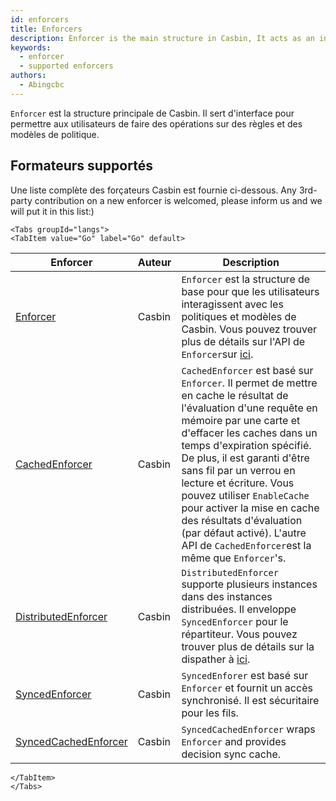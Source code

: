 ```yaml
---
id: enforcers
title: Enforcers
description: Enforcer is the main structure in Casbin, It acts as an interface for users to make operations on policy rules and models
keywords:
  - enforcer
  - supported enforcers
authors:
  - Abingcbc
---
```




`Enforcer` est la structure principale de Casbin. Il sert d'interface pour permettre aux utilisateurs de faire des opérations sur des règles et des modèles de politique.

## Formateurs supportés
Une liste complète des forçateurs Casbin est fournie ci-dessous. Any 3rd-party contribution on a new enforcer is welcomed, please inform us and we will put it in this list:)

```mdx-code-block
<Tabs groupId="langs">
<TabItem value="Go" label="Go" default>
```

| Enforcer                                                                                       | Auteur | Description                                                                                                                                                                                                                                                                                                                                                                                                                                                        |
| ---------------------------------------------------------------------------------------------- | ------ | ------------------------------------------------------------------------------------------------------------------------------------------------------------------------------------------------------------------------------------------------------------------------------------------------------------------------------------------------------------------------------------------------------------------------------------------------------------------ |
| [Enforcer](https://github.com/casbin/casbin/blob/master/enforcer.go)                           | Casbin | `Enforcer` est la structure de base pour que les utilisateurs interagissent avec les politiques et modèles de Casbin. Vous pouvez trouver plus de détails sur l'API de `Enforcer`sur [ici](/docs/management-api).                                                                                                                                                                                                                                                  |
| [CachedEnforcer](https://github.com/casbin/casbin/blob/master/enforcer_cached.go)              | Casbin | `CachedEnforcer` est basé sur `Enforcer`. Il permet de mettre en cache le résultat de l'évaluation d'une requête en mémoire par une carte et d'effacer les caches dans un temps d'expiration spécifié. De plus, il est garanti d'être sans fil par un verrou en lecture et écriture. Vous pouvez utiliser `EnableCache` pour activer la mise en cache des résultats d'évaluation (par défaut activé). L'autre API de `CachedEnforcer`est la même que `Enforcer`'s. |
| [DistributedEnforcer](https://github.com/casbin/casbin/blob/master/enforcer_distributed.go)    | Casbin | `DistributedEnforcer` supporte plusieurs instances dans des instances distribuées. Il enveloppe `SyncedEnforcer` pour le répartiteur. Vous pouvez trouver plus de détails sur la dispather à [ici](/docs/dispatchers#distributedenforcer).                                                                                                                                                                                                                         |
| [SyncedEnforcer](https://github.com/casbin/casbin/blob/master/enforcer_synced.go)              | Casbin | `SyncedEnforer` est basé sur `Enforcer` et fournit un accès synchronisé. Il est sécuritaire pour les fils.                                                                                                                                                                                                                                                                                                                                                         |
| [SyncedCachedEnforcer](https://github.com/casbin/casbin/blob/master/enforcer_cached_synced.go) | Casbin | `SyncedCachedEnforcer` wraps `Enforcer` and provides decision sync cache.                                                                                                                                                                                                                                                                                                                                                                                          |
```mdx-code-block
</TabItem>
</Tabs>
```

